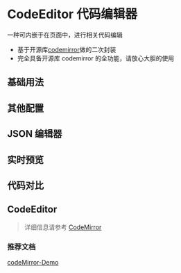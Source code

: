 # CodeEditor 代码编辑器

一种可内嵌于在页面中，进行相关代码编辑

- 基于开源库[codemirror](https://codemirror.net/index.html#description)做的二次封装
- 完全具备开源库 codemirror 的全功能，请放心大胆的使用

## 基础用法


<DemoBase />

## 其他配置


<DemoOtherConfig />

## JSON 编辑器


<Demojson />

## 实时预览


<DemoPreview />

## 代码对比


<DemoMerge />

## CodeEditor

> 详细信息请参考 [CodeMirror](https://codemirror.net/doc/manual.html#config)

### 推荐文档

[codeMirror-Demo](https://codemirror.net/demo/)
